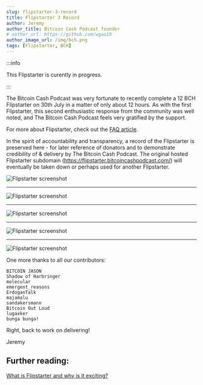 ```yaml
---
slug: flipstarter-3-record
title: Flipstarter 3 Record
author: Jeremy
author_title: Bitcoin Cash Podcast founder
# author_url: https://github.com/wgao19
author_image_url: /img/bch.png
tags: [Flipstarter, BCH]
---
```



:::info

This Flipstarter is curently in progress.

:::

The Bitcoin Cash Podcast was very fortunate to recently complete a 12 BCH Flipstarter on 30th July in a matter of only about 12 hours. As with the first Flipstarter, this second enthusiastic response from the community was well noted, and The Bitcoin Cash Podcast feels very gratified by the support.

For more about Flipstarter, check out the [FAQ article](/faqs/Tech/what-is-flipstarter).

In the spirit of accountability and transparency, a record of the Flipstarter is preserved here - for later reference of donators and to demonstrate credibility of & delivery by The Bitcoin Cash Podcast. The original hosted Flipstarter subdomain (https://flipstarter.bitcoincashpodcast.com/) will eventually be taken down or perhaps used for another Flipstarter.

<img src={screenshot1Url} alt="Flipstarter screenshot" />
<hr />
<img src={screenshot2Url} alt="Flipstarter screenshot" />
<hr />
<img src={screenshot3Url} alt="Flipstarter screenshot" />
<hr />
<img src={screenshot4Url} alt="Flipstarter screenshot" />
<hr />
<img src={screenshot5Url} alt="Flipstarter screenshot" />

One more thanks to all our contributors:

```
BITCOIN JASON
Shadow of Harbringer
molecular
emergent_reasons
ErdoganTalk
majamalu
sandakersmann
Bitcoin Out Loud
lugaxker
bunga bunga!
```

Right, back to work on delivering!

Jeremy

## Further reading:

[What is Flipstarter and why is it exciting?](/faqs/Tech/what-is-flipstarter)
